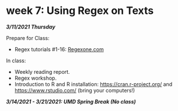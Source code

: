 # week 7: Using Regex on Texts

***3/11/2021 Thursday*** 

Prepare for Class:

* Regex tutorials #1-16: [Regexone.com](Regexone.com)

In class:

* Weekly reading report.
* Regex workshop.
* Introduction to R and R installation: [https://cran.r-project.org/](https://cran.r-project.org/) and [https://www.rstudio.com/](https://www.rstudio.com/) (bring your computers!)


***3/14/2021 - 3/21/2021: UMD Spring Break (No class)***

